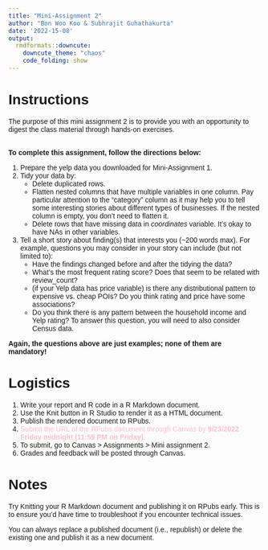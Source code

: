 ```yaml
---
title: "Mini-Assignment 2"
author: "Bon Woo Koo & Subhrajit Guhathakurta"
date: '2022-15-08'
output:
  rmdformats::downcute:
    downcute_theme: "chaos"
    code_folding: show
---
```


<style type="text/css">
  body{
  font-family: Arial;
  }
</style>

# Instructions
The purpose of this mini assignment 2 is to provide you with an opportunity to digest the class material through hands-on exercises. 
<br><br>

**To complete this assignment, follow the directions below:**  

1. Prepare the yelp data you downloaded for Mini-Assignment 1.
2. Tidy your data by:
   * Delete duplicated rows.
   * Flatten nested columns that have multiple variables in one column. Pay particular attention to the “category” column as it may help you to tell some interesting stories about different types of businesses. If the nested column is empty, you don't need to flatten it.
    * Delete rows that have missing data in *coordinates* variable. It's okay to have NAs in other variables.
3. Tell a short story about finding(s) that interests you (~200 words max). For example, questions you may consider in your story can include (but not limited to):
   * Have the findings changed before and after the tidying the data?
   * What's the most frequent rating score? Does that seem to be related with review_count?
   * (if your Yelp data has price variable) is there any distributional pattern to expensive vs. cheap POIs? Do you think rating and price have some associations?
   * Do you think there is any pattern between the household income and Yelp rating? To answer this question, you will need to also consider Census data. 
  
**Again, the questions above are just examples; none of them are mandatory!**


# Logistics
1. Write your report and R code in a R Markdown document. 
2. Use the Knit button in R Studio to render it as a HTML document.
3. Publish the rendered document to RPubs.
4. <font color="pink">Submit the URL of the RPubs document through Canvas by **9/23/2022 Friday midnight (11:59 PM on Friday).** </font>
5. To submit, go to Canvas > Assignments > Mini assignment 2.
6. Grades and feedback will be posted through Canvas.



    
# Notes
Try Knitting your R Markdown document and publishing it on RPubs early. This is to ensure you'd have time to troubleshoot if you encounter technical issues.

You can always replace a published document (i.e., republish) or delete the existing one and publish it as a new document. 